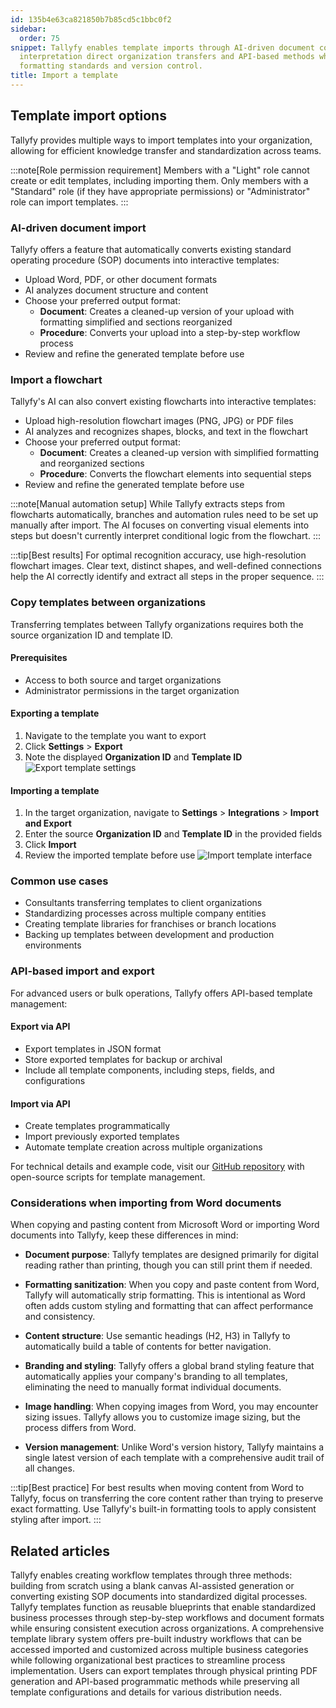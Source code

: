 ```yaml
---
id: 135b4e63ca821850b7b85cd5c1bbc0f2
sidebar:
  order: 75
snippet: Tallyfy enables template imports through AI-driven document conversion flowchart
  interpretation direct organization transfers and API-based methods while maintaining
  formatting standards and version control.
title: Import a template
---
```


## Template import options

Tallyfy provides multiple ways to import templates into your organization, allowing for efficient knowledge transfer and standardization across teams.

:::note[Role permission requirement]
Members with a "Light" role cannot create or edit templates, including importing them. Only members with a "Standard" role (if they have appropriate permissions) or "Administrator" role can import templates.
:::

### AI-driven document import

Tallyfy offers a feature that automatically converts existing standard operating procedure (SOP) documents into interactive templates:

- Upload Word, PDF, or other document formats
- AI analyzes document structure and content
- Choose your preferred output format:
  - **Document**: Creates a cleaned-up version of your upload with formatting simplified and sections reorganized
  - **Procedure**: Converts your upload into a step-by-step workflow process
- Review and refine the generated template before use

### Import a flowchart

Tallyfy's AI can also convert existing flowcharts into interactive templates:

- Upload high-resolution flowchart images (PNG, JPG) or PDF files
- AI analyzes and recognizes shapes, blocks, and text in the flowchart
- Choose your preferred output format:
  - **Document**: Creates a cleaned-up version with simplified formatting and reorganized sections
  - **Procedure**: Converts the flowchart elements into sequential steps
- Review and refine the generated template before use

:::note[Manual automation setup]
While Tallyfy extracts steps from flowcharts automatically, branches and automation rules need to be set up manually after import. The AI focuses on converting visual elements into steps but doesn't currently interpret conditional logic from the flowchart.
:::

:::tip[Best results]
For optimal recognition accuracy, use high-resolution flowchart images. Clear text, distinct shapes, and well-defined connections help the AI correctly identify and extract all steps in the proper sequence.
:::

### Copy templates between organizations

Transferring templates between Tallyfy organizations requires both the source organization ID and template ID.

#### Prerequisites
- Access to both source and target organizations
- Administrator permissions in the target organization

#### Exporting a template
1. Navigate to the template you want to export
2. Click **Settings** > **Export**
3. Note the displayed **Organization ID** and **Template ID**
   ![Export template settings](https://screenshots.tallyfy.com/tallyfy%2Fpro%2Fdesktop-light-configure-template-tools.png)

#### Importing a template
1. In the target organization, navigate to **Settings** > **Integrations** > **Import and Export**
2. Enter the source **Organization ID** and **Template ID** in the provided fields
3. Click **Import**
4. Review the imported template before use
   ![Import template interface](https://screenshots.tallyfy.com/Import%20Template.png)

### Common use cases
- Consultants transferring templates to client organizations
- Standardizing processes across multiple company entities
- Creating template libraries for franchises or branch locations
- Backing up templates between development and production environments

### API-based import and export

For advanced users or bulk operations, Tallyfy offers API-based template management:

#### Export via API
- Export templates in JSON format
- Store exported templates for backup or archival
- Include all template components, including steps, fields, and configurations

#### Import via API
- Create templates programmatically
- Import previously exported templates
- Automate template creation across multiple organizations

For technical details and example code, visit our [GitHub repository](https://github.com/tallyfy/api-support/) with open-source scripts for template management.

### Considerations when importing from Word documents

When copying and pasting content from Microsoft Word or importing Word documents into Tallyfy, keep these differences in mind:

- **Document purpose**: Tallyfy templates are designed primarily for digital reading rather than printing, though you can still print them if needed.

- **Formatting sanitization**: When you copy and paste content from Word, Tallyfy will automatically strip formatting. This is intentional as Word often adds custom styling and formatting that can affect performance and consistency.

- **Content structure**: Use semantic headings (H2, H3) in Tallyfy to automatically build a table of contents for better navigation.

- **Branding and styling**: Tallyfy offers a global brand styling feature that automatically applies your company's branding to all templates, eliminating the need to manually format individual documents.

- **Image handling**: When copying images from Word, you may encounter sizing issues. Tallyfy allows you to customize image sizing, but the process differs from Word.

- **Version management**: Unlike Word's version history, Tallyfy maintains a single latest version of each template with a comprehensive audit trail of all changes.

:::tip[Best practice]
For best results when moving content from Word to Tallyfy, focus on transferring the core content rather than trying to preserve exact formatting. Use Tallyfy's built-in formatting tools to apply consistent styling after import.
:::


## Related articles
<CardGrid>
<LinkTitleCard header="<b>Templates > Create a template</b>" href="/products/pro/documenting/templates/create-template/" > Tallyfy enables creating workflow templates through three methods: building from scratch using a blank canvas AI-assisted generation or converting existing SOP documents into standardized digital processes. </LinkTitleCard>
<LinkTitleCard header="<b>Documenting > Templates</b>" href="/products/pro/documenting/templates/" > Tallyfy templates function as reusable blueprints that enable standardized business processes through step-by-step workflows and document formats while ensuring consistent execution across organizations. </LinkTitleCard>
<LinkTitleCard header="<b>Templates > Sample Templates</b>" href="/products/pro/documenting/templates/how-can-i-access-tallyfys-sample-templates/" > A comprehensive template library system offers pre-built industry workflows that can be accessed imported and customized across multiple business categories while following organizational best practices to streamline process implementation. </LinkTitleCard>
<LinkTitleCard header="<b>Templates > Print, Download, and Export Tallyfy Templates</b>" href="/products/pro/documenting/templates/print-download-export-templates/" > Users can export templates through physical printing PDF generation and API-based programmatic methods while preserving all template configurations and details for various distribution needs. </LinkTitleCard>
</CardGrid>